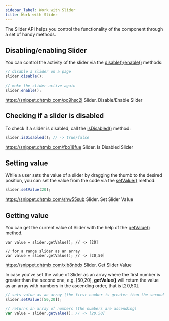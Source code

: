 ```yaml
---
sidebar_label: Work with Slider
title: Work with Slider
---          
```


The Slider API helps you control the functionality of the component through a set of handy methods.

Disabling/enabling Slider
--------------

You can control the activity of the slider via the [disable()](/slider/api/slider_disable_method)/[enable()](/slider/api/slider_enable_method) methods:

~~~js
// disable a slider on a page
slider.disable();

// make the slider active again
slider.enable();
~~~

https://snippet.dhtmlx.com/po9hsc2l	Slider. Disable/Enable Slider

Checking if a slider is disabled
-----------------------------------

To check if a slider is disabled, call the [isDisabled()](/slider/api/slider_isdisabled_method) method:

~~~js
slider.isDisabled(); // -> true/false
~~~

https://snippet.dhtmlx.com/fbo18fue	Slider. Is Disabled Slider

Setting value
-----------------

While a user sets the value of a slider by dragging the thumb to the desired position, you can set the value from the code via the [setValue()](/slider/api/slider_setvalue_method) method:

~~~js
slider.setValue(20);
~~~

https://snippet.dhtmlx.com/shw55sub	Slider. Set Slider Value

Getting value
-------------------

You can get the current value of Slider with the help of the [getValue()](/slider/api/slider_getvalue_method) method.


~~~
var value = slider.getValue(); // -> [20]
 
// for a range slider as an array
var value = slider.getValue(); // -> [20,50]
~~~

https://snippet.dhtmlx.com/xlb8nbdx	Slider. Get Slider Value

In case you've set the value of Slider as an array where the first number is greater than the second one, e.g. [50,20], <strong>getValue()</strong> will return the value as an array with numbers in the ascending order, that is [20,50].

~~~js
// sets value as an array (the first number is greater than the second one)
slider.setValue([50,20]);

// returns an array of numbers (the numbers are ascending)
var value = slider.getValue(); // -> [20,50]
~~~

